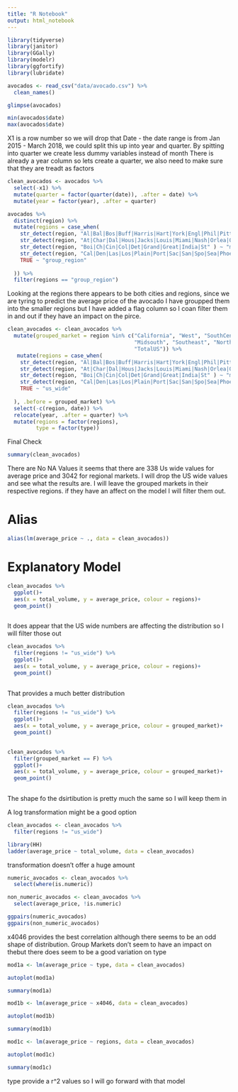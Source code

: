 ```yaml
---
title: "R Notebook"
output: html_notebook
---
```


```r
library(tidyverse)
library(janitor)
library(GGally)
library(modelr)
library(ggfortify)
library(lubridate)

```

```r
avocados <- read_csv("data/avocado.csv") %>% 
  clean_names()

glimpse(avocados)
```

```r
min(avocados$date)
max(avocados$date)


```
X1 is a row number so we will drop that 
Date - the date range is from Jan 2015 - March 2018, we could split this up into year and quarter. By spitting into quarter we create less dummy variables instead of month
There is already a year column so lets create a quarter, we also need to make sure that they are treadt as factors 


```r
clean_avocados <- avocados %>% 
  select(-x1) %>% 
  mutate(quarter = factor(quarter(date)), .after = date) %>% 
  mutate(year = factor(year), .after = quarter) 
```

```r
avocados %>% 
  distinct(region) %>% 
  mutate(regions = case_when(
    str_detect(region, "Al|Bal|Bos|Buff|Harris|Hart|York|Engl|Phil|Pitts|Sy|North" ) ~ "north_east",
    str_detect(region, "At|Char|Dal|Hous|Jacks|Louis|Miami|Nash|Orlea|Orl|Pheo|Ral|Rich|Roa|Caro|Tamp|Mid|South") ~ "south",
    str_detect(region, "Boi|Ch|Cin|Col|Det|Grand|Great|India|St" ) ~ "mid_west",
    str_detect(region, "Cal|Den|Las|Los|Plain|Port|Sac|San|Spo|Sea|Phoe|Tex|West" ) ~ "west",
    TRUE ~ "group_region"
    
  )) %>% 
  filter(regions == "group_region")
```

Looking at the regions there appears to be both cities and regions, since we are tyring to predict the average price of the avocado I have groupped them into the smaller regions but I have added a flag column so I coan filter them in and out if they have an impact on the pirce.   

```r
clean_avocados <- clean_avocados %>% 
  mutate(grouped_market = region %in% c("California", "West", "SouthCentral", "GreatLakes",
                                        "Midsouth", "Southeast", "Northeast", "Plains",
                                        "TotalUS")) %>% 
   mutate(regions = case_when(
    str_detect(region, "Al|Bal|Bos|Buff|Harris|Hart|York|Engl|Phil|Pitts|Sy|North" ) ~ "north_east",
    str_detect(region, "At|Char|Dal|Hous|Jacks|Louis|Miami|Nash|Orlea|Orl|Pheo|Ral|Rich|Roa|Caro|Tamp|Mid|South") ~ "south",
    str_detect(region, "Boi|Ch|Cin|Col|Det|Grand|Great|India|St" ) ~ "mid_west",
    str_detect(region, "Cal|Den|Las|Los|Plain|Port|Sac|San|Spo|Sea|Phoe|Tex|West" ) ~ "west",
    TRUE ~ "us_wide"
    
  ), .before = grouped_market) %>%  
  select(-c(region, date)) %>% 
  relocate(year, .after = quarter) %>% 
  mutate(regions = factor(regions),
         type = factor(type))
```



Final Check
```r
summary(clean_avocados)
```

There are No NA Values it seems that there are 338 Us wide values for average price and 3042 for regional markets. I will drop the US wide values and see what the results are. I will leave the grouped markets in their respective regions. if they have an affect on the model I will filter them out.

# Alias

```r


alias(lm(average_price ~ ., data = clean_avocados))
```

# Explanatory Model 



```r
clean_avocados %>% 
  ggplot()+
  aes(x = total_volume, y = average_price, colour = regions)+
  geom_point() 
  
```
It does appear that the US wide numbers are affecting the distribution so I will filter those out

```r
clean_avocados %>% 
  filter(regions != "us_wide") %>% 
  ggplot()+
  aes(x = total_volume, y = average_price, colour = regions)+
  geom_point() 
  
```
That provides a much better distribution 


```r
clean_avocados %>% 
  filter(regions != "us_wide") %>% 
  ggplot()+
  aes(x = total_volume, y = average_price, colour = grouped_market)+
  geom_point() 
  
```
```r
clean_avocados %>% 
  filter(grouped_market == F) %>% 
  ggplot()+
  aes(x = total_volume, y = average_price, colour = grouped_market)+
  geom_point() 
  
```
The shape fo the dsirtibution is pretty much the same so I will keep them in 

A log transformation might be a good option
```r
clean_avocados <- clean_avocados %>% 
  filter(regions != "us_wide")
```


```r
library(HH)
ladder(average_price ~ total_volume, data = clean_avocados)
```

transformation doesn't offer a huge amount



```r
numeric_avocados <- clean_avocados %>% 
  select(where(is.numeric))

non_numeric_avocados <- clean_avocados %>% 
  select(average_price, !is.numeric)

ggpairs(numeric_avocados) 
ggpairs(non_numeric_avocados) 
```

x4046 provides the best correlation although there seems to be an odd shape of distribution.
Group Markets don't seem to have an impact on thebut there does seem to be a good variation on type

```r
mod1a <- lm(average_price ~ type, data = clean_avocados)

autoplot(mod1a) 

summary(mod1a)
```
```r
mod1b <- lm(average_price ~ x4046, data = clean_avocados)

autoplot(mod1b) 

summary(mod1b)
```

```r
mod1c <- lm(average_price ~ regions, data = clean_avocados)

autoplot(mod1c) 

summary(mod1c)
```

type provide a r^2 values so I will go forward with that model 


```r

```

